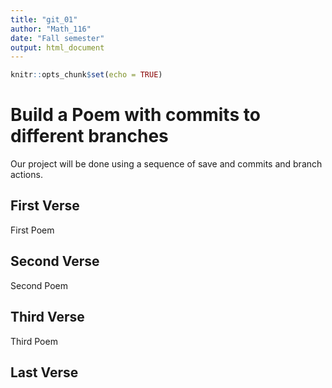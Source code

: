 ```yaml
---
title: "git_01"
author: "Math_116"
date: "Fall semester"
output: html_document
---
```


```r
knitr::opts_chunk$set(echo = TRUE)
```
# Build a Poem with commits to different branches
Our project will be done using a sequence of save and commits and branch actions.
<!-- Do not modify or change any text in "!--" bracketed areas such as this --- these are instructions to
you, if you change any of this the git program will notice it and compromise your git merging strategy !-->

## First Verse 
<!--Put the first five lines of a poem by Lewis Carrol in this section!-->
First Poem

## Second Verse
<!--Put the first five lines of a poem by Robert Frost here!-->

Second Poem

## Third Verse
<!--Put the first two verses of The Walrus and the Carpenter here!-->
Third Poem

## Last Verse
<!--Put a short poem of your choice 8-20 lines,here!-->
